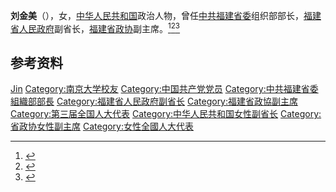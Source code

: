 '''刘金美'''（{{bd|？|}}），女，[[中华人民共和国|中华人民共和国]]政治人物，曾任[[中共福建省委|中共福建省委]]组织部部长，[[福建省人民政府|福建省人民政府]]副省长，[[福建省政协|福建省政协]]副主席。<ref>{{cite book|title=中囯人名大辞典·现任党政军领导人物卷|author=廖盖隆等编|year=1990|publisher=上海辞书出版社|location=上海|page=}}</ref><ref>{{Cite book|title=中华人民共和国职官志|author=何虎生, 李耀东, 向常福主编|publisher=中国社会出版社|year=2003|isbn=9787800883934|location=北京|pages=}}</ref><ref>{{Cite web|title=刘金美|url=http://www.5zh.com/index.php?m=wap&a=menushow&id=2689|accessdate=2020-09-25|work=济南五中}}</ref>

== 参考资料 ==
{{reflist}}

{{中国人物小作品}}

{{Authority control}}
{{DEFAULTSORT:Liu刘}}
[[Category:刘姓|Jin]]
[[Category:南京大学校友|Category:南京大学校友]]
[[Category:中国共产党党员|Category:中国共产党党员]]
[[Category:中共福建省委組織部部長|Category:中共福建省委組織部部長]]
[[Category:福建省人民政府副省长|Category:福建省人民政府副省长]]
[[Category:福建省政協副主席|Category:福建省政協副主席]]
[[Category:第三届全国人大代表|Category:第三届全国人大代表]]
[[Category:中华人民共和国女性副省长|Category:中华人民共和国女性副省长]]
[[Category:省政协女性副主席|Category:省政协女性副主席]]
[[Category:女性全國人大代表|Category:女性全國人大代表]]
